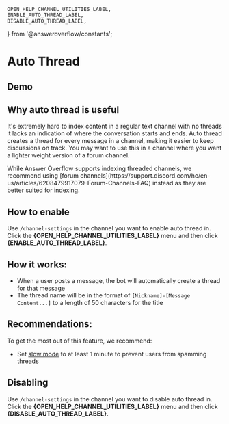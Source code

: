 	OPEN_HELP_CHANNEL_UTILITIES_LABEL,
	ENABLE_AUTO_THREAD_LABEL,
	DISABLE_AUTO_THREAD_LABEL,
} from '@answeroverflow/constants';

# Auto Thread

## Demo


<ReactPlayer
	url="https://youtu.be/3pGDHWke6Wg"
	controls
	muted
	loop
	style={ytVideoStyle}
/>

<TryLiveDemo />

## Why auto thread is useful

It's extremely hard to index content in a regular text channel with no threads it lacks an indication of where the conversation starts and ends. Auto thread creates a thread for every message in a channel, making it easier to keep discussions on track. You may want to use this in a channel where you want a lighter weight version of a forum channel.


<Callout>
	While Answer Overflow supports indexing threaded channels, we recommend using
	[forum
	channels](https://support.discord.com/hc/en-us/articles/6208479917079-Forum-Channels-FAQ)
	instead as they are better suited for indexing.
</Callout>

## How to enable

Use `/channel-settings` in the channel you want to enable auto thread in. Click the **{OPEN_HELP_CHANNEL_UTILITIES_LABEL}** menu and then click **{ENABLE_AUTO_THREAD_LABEL}**.

## How it works:

- When a user posts a message, the bot will automatically create a thread for that message
- The thread name will be in the format of `[Nickname]-[Message Content...]` to a length of 50 characters for the title

## Recommendations:

To get the most out of this feature, we recommend:

- Set [slow mode](https://support.discord.com/hc/en-us/articles/360016150952-Slowmode-Slllooowwwiiinng-down-your-channel) to at least 1 minute to prevent users from spamming threads

## Disabling

Use `/channel-settings` in the channel you want to disable auto thread in. Click the **{OPEN_HELP_CHANNEL_UTILITIES_LABEL}** menu and then click **{DISABLE_AUTO_THREAD_LABEL}**.
